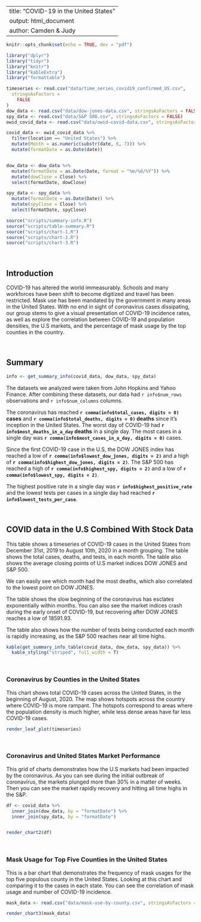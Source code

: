 


---
title: "COVID-19 in the United States"
output: html_document
author: Camden & Judy
---

```r
knitr::opts_chunk$set(echo = TRUE, dev = "pdf")
```


```r
library("dplyr")
library("tidyr")
library("knitr")
library("kableExtra")
library("formattable")

timeseries <- read.csv("data/time_series_covid19_confirmed_US.csv",
  stringsAsFactors =
    FALSE
)
dow_data <- read.csv("data/dow-jones-data.csv", stringsAsFactors = FALSE)
spy_data <- read.csv("data/S&P 500.csv", stringsAsFactors = FALSE)
owid_covid_data <- read.csv("data/owid-covid-data.csv", stringsAsFactors = F)

covid_data <- owid_covid_data %>%
  filter(location == "United States") %>%
  mutate(Month = as.numeric(substr(date, 6, 7))) %>%
  mutate(formatDate = as.Date(date))


dow_data <- dow_data %>%
  mutate(formatDate = as.Date(Date, format = "%m/%d/%Y")) %>%
  mutate(dowClose = Close) %>%
  select(formatDate, dowClose)

spy_data <- spy_data %>%
  mutate(formatDate = as.Date(Date)) %>%
  mutate(spyClose = Close) %>%
  select(formatDate, spyClose)

source("scripts/summary-info.R")
source("scripts/table-summary.R")
source("scripts/chart-1.R")
source("scripts/chart-2.R")
source("scripts/chart-3.R")
```

<br/>

## Introduction

COVID-19 has altered the world immeasurably. Schools and many workforces have been shift to become digitized and travel has been restricted. Mask use has been mandated by the government in many areas in the United States. With no end in sight of coronavirus cases dissipating, our group stems to give a visual presentation of COVID-19 incidence rates, as well as explore the correlation between COVID-19 and population densities, the U.S markets, and the percentage of mask usage by the top counties in the country.

<br/>

## Summary
```r

info <- get_summary_info(covid_data, dow_data, spy_data)
```

The datasets we analyzed were taken from John Hopkins and Yahoo Finance. After combining these datasets, our data had `r info$num_rows` observations  and `r info$num_columns` columns.

The coronavirus has reached **`r comma(info$total_cases, digits = 0)` cases** and **`r comma(info$total_deaths, digits = 0)` deaths**  since it's inception in the United States. The worst day of COVID-19 had **`r info$most_deaths_in_a_day` deaths** in a single day. The most cases in a single day was **`r comma(info$most_cases_in_a_day, digits = 0)`** cases.

Since the first COVID-19 case in the U.S, the DOW JONES index has reached a low of **`r comma(info$lowest_dow_jones, digits = 2)`** and a high of **`r comma(info$highest_dow_jones, digits = 2)`**. The S&P 500 has reached a high of **`r comma(info$highest_spy, digits = 2)`** and a low of **`r comma(info$lowest_spy, digits = 2)`**.

The highest positive rate in a single day was **`r info$highest_positive_rate`** and the lowest tests per cases in a single day had reached **`r info$lowest_tests_per_case`**.


<br />


## COVID data in the U.S Combined With Stock Data

This table shows a timeseries of COVID-19 cases in the United States from December 31st, 2019 to August 10th, 2020 in a month grouping.
The table shows the total cases, deaths, and tests, in each month. The table also shows the average closing points of U.S market indices DOW JONES and S&P 500.

We can easily see which month had the most deaths, which also correlated to the lowest point on DOW JONES.

The table shows the slow beginning of the coronavirus has esclates exponentially within months. You can also see the market indices crash during the early onset of COVID-19, but recovering after DOW JONES reaches a low of 18591.93.

The table also shows how the number of tests being conducted each month is rapidly increasing, as the S&P 500 reaches near all time highs.


```r
kable(get_summary_info_table(covid_data, dow_data, spy_data)) %>%
  kable_styling("striped", full_width = T)
```
<br />


### Coronavirus by Counties in the United States

This chart shows total COVID-19 cases across the United States, in the beginning of August, 2020. The map shows hotspots across the country where COVID-19 is more rampant. The hotspots correspond to areas where the population density is much higher, while less dense areas have far less COVID-19 cases.

```r
render_leaf_plot(timeseries)
```

<br />

### Coronavirus and United States Market Performance

This grid of charts demonstrates how the U.S markets had been impacted by the coronavirus. As you can see during the initial outbreak of coronavirus, the markets plunged more than 30% in a matter of weeks. Then you can see the market rapidly recovery and hitting all time highs in the S&P.

```r

df <- covid_data %>%
  inner_join(dow_data, by = "formatDate") %>%
  inner_join(spy_data, by = "formatDate")


render_chart2(df)
```

<br />

### Mask Usage for Top Five Counties in the United States

This is a bar chart that demonstrates the frequency of mask usages for the top five populous county in the United States. Looking at this chart and comparing it to the cases in each state. You can see the correlation of mask usage and number of COVID-19 incidence.

```r
mask_data <- read.csv("data/mask-use-by-county.csv", stringsAsFactors = F)

render_chart3(mask_data)
```
